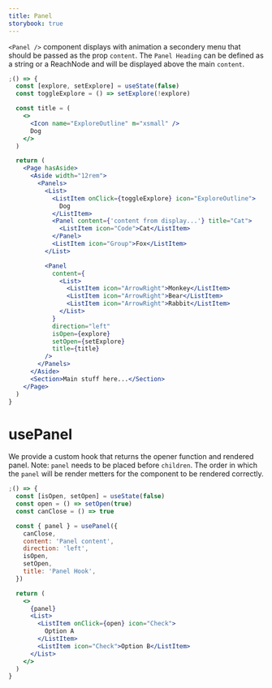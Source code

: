 ```yaml
---
title: Panel
storybook: true
---
```


`<Panel />` component displays with animation a secondery menu that should be
passed as the prop `content`. The `Panel Heading` can be defined as a string or
a ReachNode and will be displayed above the main `content`.

```jsx
;() => {
  const [explore, setExplore] = useState(false)
  const toggleExplore = () => setExplore(!explore)

  const title = (
    <>
      <Icon name="ExploreOutline" m="xsmall" />
      Dog
    </>
  )

  return (
    <Page hasAside>
      <Aside width="12rem">
        <Panels>
          <List>
            <ListItem onClick={toggleExplore} icon="ExploreOutline">
              Dog
            </ListItem>
            <Panel content={'content from display...'} title="Cat">
              <ListItem icon="Code">Cat</ListItem>
            </Panel>
            <ListItem icon="Group">Fox</ListItem>
          </List>

          <Panel
            content={
              <List>
                <ListItem icon="ArrowRight">Monkey</ListItem>
                <ListItem icon="ArrowRight">Bear</ListItem>
                <ListItem icon="ArrowRight">Rabbit</ListItem>
              </List>
            }
            direction="left"
            isOpen={explore}
            setOpen={setExplore}
            title={title}
          />
        </Panels>
      </Aside>
      <Section>Main stuff here...</Section>
    </Page>
  )
}
```

# usePanel

We provide a custom hook that returns the opener function and rendered panel.
Note: `panel` needs to be placed before `children`. The order in which the `panel` will be render metters for the component to be rendered correctly.

```jsx
;() => {
  const [isOpen, setOpen] = useState(false)
  const open = () => setOpen(true)
  const canClose = () => true

  const { panel } = usePanel({
    canClose,
    content: 'Panel content',
    direction: 'left',
    isOpen,
    setOpen,
    title: 'Panel Hook',
  })

  return (
    <>
      {panel}
      <List>
        <ListItem onClick={open} icon="Check">
          Option A
        </ListItem>
        <ListItem icon="Check">Option B</ListItem>
      </List>
    </>
  )
}
```

